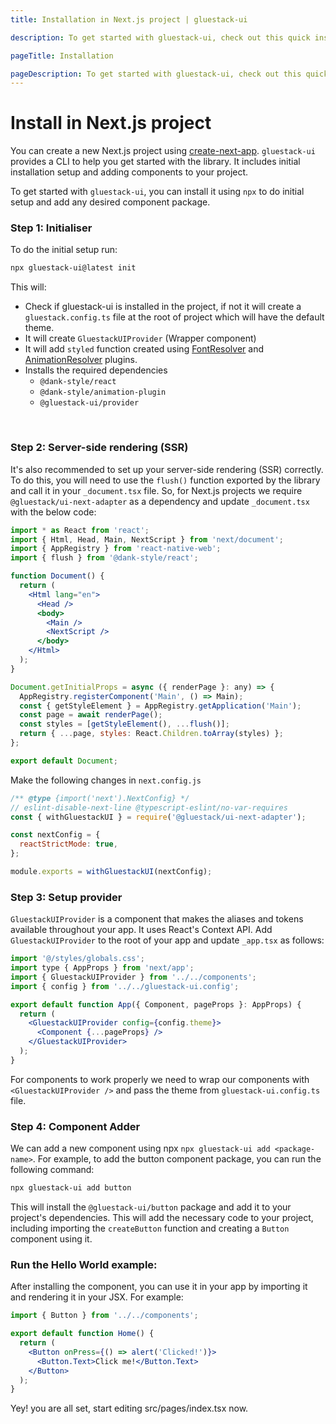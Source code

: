 ```yaml
---
title: Installation in Next.js project | gluestack-ui

description: To get started with gluestack-ui, check out this quick installation guide. It provides simple steps to help you install and use the library in your projects..

pageTitle: Installation

pageDescription: To get started with gluestack-ui, check out this quick installation guide. It provides simple steps to help you install and use the library in your projects.
---
```



<Meta title="Getting Started/Install in Next.js" />


# Install in Next.js project

You can create a new Next.js project using [create-next-app](https://nextjs.org/docs). `gluestack-ui` provides a CLI to help you get started with the library. It includes initial installation setup and adding components to your project.

To get started with `gluestack-ui`, you can install it using `npx` to do initial setup and add any desired component package.

### Step 1: Initialiser

To do the initial setup run:

```bash
npx gluestack-ui@latest init
```

This will:

- Check if gluestack-ui is installed in the project, if not it will create a `gluestack.config.ts` file at the root of project which will have the default theme.
- It will create `GluestackUIProvider` (Wrapper component)
- It will add `styled` function created using [FontResolver](https://dank.style/docs/plugins/fonts-plugin) and [AnimationResolver](https://dank.style/docs/plugins/animation-plugin) plugins.
- Installs the required dependencies
  - `@dank-style/react`
  - `@dank-style/animation-plugin`
  - `@gluestack-ui/provider`

<br />

### Step 2: Server-side rendering (SSR)

It's also recommended to set up your server-side rendering (SSR) correctly. To do this, you will need to use the `flush()` function exported by the library and call it in your `_document.tsx` file. So, for Next.js projects we require `@gluestack/ui-next-adapter` as a dependency and update `_document.tsx` with the below code:

```jsx
import * as React from 'react';
import { Html, Head, Main, NextScript } from 'next/document';
import { AppRegistry } from 'react-native-web';
import { flush } from '@dank-style/react';

function Document() {
  return (
    <Html lang="en">
      <Head />
      <body>
        <Main />
        <NextScript />
      </body>
    </Html>
  );
}

Document.getInitialProps = async ({ renderPage }: any) => {
  AppRegistry.registerComponent('Main', () => Main);
  const { getStyleElement } = AppRegistry.getApplication('Main');
  const page = await renderPage();
  const styles = [getStyleElement(), ...flush()];
  return { ...page, styles: React.Children.toArray(styles) };
};

export default Document;
```

Make the following changes in `next.config.js`

```jsx
/** @type {import('next').NextConfig} */
// eslint-disable-next-line @typescript-eslint/no-var-requires
const { withGluestackUI } = require('@gluestack/ui-next-adapter');

const nextConfig = {
  reactStrictMode: true,
};

module.exports = withGluestackUI(nextConfig);
```

### Step 3: Setup provider

`GluestackUIProvider` is a component that makes the aliases and tokens available throughout your app. It uses React's Context API. Add `GluestackUIProvider` to the root of your app and update `_app.tsx` as follows:

```jsx
import '@/styles/globals.css';
import type { AppProps } from 'next/app';
import { GluestackUIProvider } from '../../components';
import { config } from '../../gluestack-ui.config';

export default function App({ Component, pageProps }: AppProps) {
  return (
    <GluestackUIProvider config={config.theme}>
      <Component {...pageProps} />
    </GluestackUIProvider>
  );
}
```

For components to work properly we need to wrap our components with `<GluestackUIProvider />` and pass the theme from `gluestack-ui.config.ts` file.

### Step 4: Component Adder

We can add a new component using npx `npx gluestack-ui add <package-name>`. For example, to add the button component package, you can run the following command:

```bash
npx gluestack-ui add button
```

This will install the `@gluestack-ui/button` package and add it to your project's dependencies. This will add the necessary code to your project, including importing the `createButton` function and creating a `Button` component using it.

### Run the Hello World example:

After installing the component, you can use it in your app by importing it and rendering it in your JSX. For example:

```jsx
import { Button } from '../../components';

export default function Home() {
  return (
    <Button onPress={() => alert('Clicked!')}>
      <Button.Text>Click me!</Button.Text>
    </Button>
  );
}
```

Yey! you are all set, start editing src/pages/index.tsx now.

